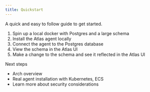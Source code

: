 ```yaml
---
title: Quickstart
---
```


A quick and easy to follow guide to get started.

1. Spin up a local docker with Postgres and a large schema
2. Install the Atlas agent locally
3. Connect the agent to the Postgres database
4. View the schema in the Atlas UI
5. Make a change to the schema and see it reflected in the Atlas UI

Next steps

- Arch overview
- Real agent installation with Kubernetes, ECS
- Learn more about security considerations